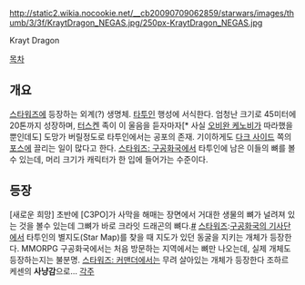 http://static2.wikia.nocookie.net/__cb20090709062859/starwars/images/thumb/3/3f/KraytDragon_NEGAS.jpg/250px-KraytDragon_NEGAS.jpg

Krayt Dragon

[[목차]]

== 개요 ==

[[스타워즈]]에 등장하는 외계(?) 생명체. [[타투인]] 행성에 서식한다. 엄청난 크기로 45미터에 20톤까지 성장하며, [[터스켄]] 족이 이 울음을 듣자마자[* 사실 [[오비완 케노비]]가 따라했을 뿐인데도] 도망가 버릴정도로 타투인에서는 공포의 존재. 기이하게도 [[다크 사이드]] 쪽의 [[포스]]에 끌리는 일이 많다고 한다. [[스타워즈: 구공화국]]에서 타투인에 남은 이들의 뼈를 볼 수 있는데, 머리 크기가 캐릭터가 한 입에 들어가는 수준이다.

== 등장 ==

[새로운 희망] 초반에 [C3PO]가 사막을 해매는 장면에서 거대한 생물의 뼈가 널려져 있는 것을 볼수 있는데 그뼈가 바로 크라잇 드래곤의 뼈다.[http://www.realbigbaddaddyvader.com/kraytcap.jpg #]
[[스타워즈]]:[[구공화국의 기사단]]에서 타투인의 별지도(Star Map)를 찾을 때 지도가 있던 동굴을 지키는 개체가 등장한다. MMORPG 구공화국에서는 처음 방문하는 지역에서는 뼈만 나오는데, 실제 개체도 등장하는지는 불분명.
[[스타워즈: 커맨더]]에서는 무려 살아있는 개체가 등장한다 조하르 케센의 '''사냥감'''으로...
[[각주]]
